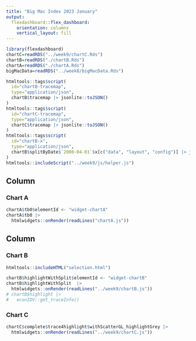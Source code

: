 ```yaml
---
title: "Big Mac Index 2023 January"
output: 
  flexdashboard::flex_dashboard:
    orientation: columns
    vertical_layout: fill
---
```


```r
library(flexdashboard)
chartC=readRDS("../week9/chartC.Rds")
chartB=readRDS("./chartB.Rds")
chartA=readRDS("./chartA.Rds")
bigMacData=readRDS("../week8/bigMacData.Rds")
```


```r
htmltools::tags$script(
  id="chartB-tracemap",
  type="application/json",
  chartB$tracemap |> jsonlite::toJSON()
)
htmltools::tags$script(
  id="chartC-tracemap",
  type="application/json",
  chartC$tracemap |> jsonlite::toJSON()
)
htmltools::tags$script(
  id="chartB-x",
  type="application/json",
  chartB$splitByDate$`2000-04-01`$x[c("data", "layout", "config")] |> jsonlite::toJSON(auto_unbox = T)
)
htmltools::includeScript("../week9/js/helper.js")
```



Column {data-width=150}
-----------------------------------------------------------------------

### Chart A

```r
chartA$tb0$elementId <- "widget-chartA"
chartA$tb0 |>
  htmlwidgets::onRender(readLines("chartA.js"))
```



Column {data-width=350}
-----------------------------------------------------------------------

### Chart B

```r
htmltools::includeHTML("selection.html")
```

```r
chartB$highlightWithSplit$elementId <- "widget-chartB"
chartB$highlightWithSplit  |>
  htmlwidgets::onRender(readLines("../week9/chartB.js"))
# chartB$highlight |>
#   econIDV::get_traceInfo()
```

### Chart C

```r
chartC$complete$trace4highlight$withScatterGL_highlightGrey |>
  htmlwidgets::onRender(readLines("../week9/chartC.js"))
```

